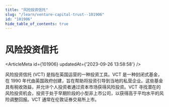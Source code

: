 ```yaml
---
title: "风险投资信托"
slug: "/learn/venture-capital-trust--101906"
id: "101906"
hide_table_of_contents: true
---
```



# 风险投资信托

<ArticleMeta id={101906} updatedAt={'2023-09-26 13:58:58'} />
<div className='border-solid border-b border-t-0 my-4 border-[var(--ifm-color-gray-300)]' />

风险投资信托 (VCT) 是指在英国运营的一种投资工具。VCT 是一种封闭式基金，在 1990 年代由英国政府创建，旨在帮助将投资引导到当地的私营企业。这些基金具有税收效益，并允许个人投资者通过资本市场获得风险投资。VCT 寻找潜在的风险投资机会，投资于处于早期阶段的小型非上市公司，以获得高于平均水平的风险调整回报。VCT 通常在伦敦证券交易所上市。
